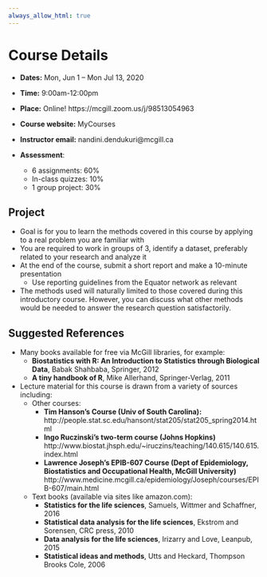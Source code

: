 ```yaml
---
always_allow_html: true
---
```


# Course Details {-}

* **Dates:** Mon, Jun 1 – Mon Jul 13, 2020
* **Time:** 9:00am-12:00pm
* **Place:** Online! https://mcgill.zoom.us/j/98513054963
* **Course website:** MyCourses
* **Instructor email:** nandini.dendukuri@mcgill.ca

* **Assessment**:
    + 6 assignments: 60% 
    + In-class quizzes: 10%
    + 1 group project: 30%

## Project {-}

* Goal is for you to learn the methods covered in this course by applying to a real problem you are familiar with 
* You are required to work in groups of 3, identify a dataset, preferably related to your research and analyze it 
* At the end of the course, submit a short report and make a 10-minute presentation
    + Use reporting guidelines from the Equator network as relevant
* The methods used will naturally limited to those covered during this introductory course. However, you can discuss what other methods would be needed to answer the research question satisfactorily. 

## Suggested References {-}

* Many books available for free via McGill libraries, for example:
    + **Biostatistics with R: An Introduction to Statistics through Biological Data**, Babak Shahbaba, Springer, 2012
    + **A tiny handbook of R**, Mike Allerhand,  Springer-Verlag, 2011
* Lecture material for this course is drawn from a variety of sources including:
    + Other courses:
        - **Tim Hanson’s Course (Univ of South Carolina):**  http://people.stat.sc.edu/hansont/stat205/stat205_spring2014.html
        - **Ingo Ruczinski’s two-term course (Johns Hopkins)** http://www.biostat.jhsph.edu/~iruczins/teaching/140.615/140.615.index.html
        - **Lawrence Joseph’s EPIB-607 Course (Dept of Epidemiology, Biostatistics and Occupational Health, McGill University)**
       http://www.medicine.mcgill.ca/epidemiology/Joseph/courses/EPIB-607/main.html
    + Text books (available via sites like amazon.com):
        - **Statistics for the life sciences**, Samuels, Wittmer and Schaffner, 2016	
        - **Statistical data analysis for the life sciences**, Ekstrom and Sorensen, CRC press, 2010
        - **Data analysis for the life sciences**, Irizarry and Love, Leanpub, 2015
        - **Statistical ideas and methods**, Utts and Heckard, Thompson Brooks Cole, 2006








